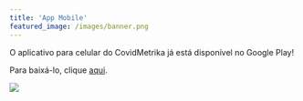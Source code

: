 ```yaml
---
title: 'App Mobile'
featured_image: /images/banner.png
---
```


<div class="nested-copy-line-height serif f3 "> 

<article class="flex-l flex-wrap justify-between mw8 center ph3">

O aplicativo para celular do CovidMetrika já está disponível no Google Play!

Para baixá-lo, clique <a href="https://play.google.com/store/apps/details?id=appinventor.ai_covidmetrika.CovidMetrika" target="_blank">aqui</a>.

![](/images/app.png)

</article>

</div>